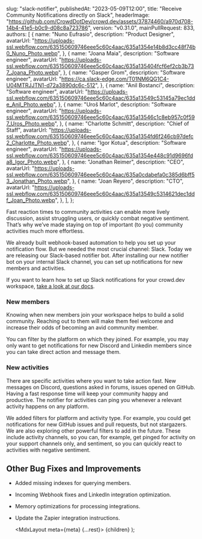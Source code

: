 
  slug: "slack-notifier",
  publishedAt: "2023-05-09T12:00",
  title: "Receive Community Notifications directly on Slack",
  headerImage:
    "https://github.com/CrowdDotDev/crowd.dev/assets/37874460/a970d708-14b4-41e5-b0c9-d08c8a723786",
  version: "v0.31.0",
  mainPullRequest: 833,
  authors: [
    {
      name: "Nuno Eufrasio",
      description: "Product Designer",
      avatarUrl:
        "https://uploads-ssl.webflow.com/635150609746eee5c60c4aac/635a1354e14b8d3cc48f74b0_Nuno_Photo.webp",
    },
    {
      name: "Joana Maia",
      description: "Software engineer",
      avatarUrl:
        "https://uploads-ssl.webflow.com/635150609746eee5c60c4aac/635a135404fcf6ef2cb3b737_Joana_Photo.webp",
    },
    {
      name: "Gasper Grom",
      description: "Software engineer",
      avatarUrl: "https://ca.slack-edge.com/T01NM6QG1C4-U04MTRJJTN1-d72a3890dc6c-512",
    },
    {
      name: "Anil Bostanci",
      description: "Software engineer",
      avatarUrl:
        "https://uploads-ssl.webflow.com/635150609746eee5c60c4aac/635a13549c53145a79ec1dde_Anil_Photo.webp",
    },
    {
      name: "Uroš Marlot",
      description: "Software engineer",
      avatarUrl:
        "https://uploads-ssl.webflow.com/635150609746eee5c60c4aac/635a13546c1c8eb957c0f597_Uros_Photo.webp",
    },
    {
      name: "Charlotte Schmitt",
      description: "Chief of Staff",
      avatarUrl:
        "https://uploads-ssl.webflow.com/635150609746eee5c60c4aac/635a1354fd6f246cb97defc2_Charlotte_Photo.webp",
    },
    {
      name: "Igor Kotua",
      description: "Software engineer",
      avatarUrl:
        "https://uploads-ssl.webflow.com/635150609746eee5c60c4aac/635a1354e448c91d9696fda8_Igor_Photo.webp",
    },
    {
      name: "Jonathan Reimer",
      description: "CEO",
      avatarUrl:
        "https://uploads-ssl.webflow.com/635150609746eee5c60c4aac/635a0cdabefa0c385d6bff53_Jonathan_Photo.webp",
    },
    {
      name: "Joan Reyero",
      description: "CTO",
      avatarUrl:
        "https://uploads-ssl.webflow.com/635150609746eee5c60c4aac/635a13549c5314621dec1ddf_Joan_Photo.webp",
    },
  ],
};

Fast reaction times to community activities can enable more lively discussion, assist struggling users, or quickly combat negative sentiment. That’s why we’ve made staying on top of important (to you) community activities much more effortless.

We already built webhook-based automation to help you set up your notification flow. But we needed the most crucial channel: Slack. Today we are releasing our Slack-based notifier bot. After installing our new notifier bot on your internal Slack channel, you can set up notifications for new members and activities.

If you want to learn how to set up Slack notifications for your crowd.dev workspace, [take a look at our docs](https://docs.crowd.dev/docs/slack-notifications).


### New members

Knowing when new members join your workspace helps to build a solid community. Reaching out to them will make them feel welcome and increase their odds of becoming an avid community member.

You can filter by the platform on which they joined. For example, you may only want to get notifications for new Discord and Linkedin members since you can take direct action and message them.

### New activities

There are specific activities where you want to take action fast. New messages on Discord, questions asked in forums, issues opened on GitHub. Having a fast response time will keep your community happy and productive. The notifier for activities can ping you whenever a relevant activity happens on any platform.

We added filters for platform and activity type. For example, you could get notifications for new GitHub issues and pull requests, but not stargazers. We are also exploring other powerful filters to add in the future. These include activity channels, so you can, for example, get pinged for activity on your support channels only, and sentiment, so you can quickly react to activities with negative sentiment.

## Other Bug Fixes and Improvements

- Added missing indexes for querying members. <PullRequest number="832"/>
- Incoming Webhook fixes and LinkedIn integration optimization. <PullRequest number="830"/>
- Memory optimizations for processing integrations. <PullRequest number="827"/>
- Update the Zapier integration instructions. <PullRequest number="824"/>

  <MdxLayout meta={meta} {...rest}>
    {children}
  </MdxLayout>
);
